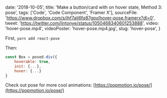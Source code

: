
  date: '2018-10-05',
  title: 'Make a button/card with on hover state, Method 3: pose',
  tags: ['Code', 'Code Component', 'Framer X'],
  sourceFile:
    'https://www.dropbox.com/s/ihf7alj6fq87gpv/hover-pose.framerx?dl=0',
  tweet: 'https://twitter.com/lintonye/status/1050468340601253888',
  video: 'hover-pose.mp4',
  videoPoster: 'hover-pose.mp4.jpg',
  slug: 'hover-pose',
}


First, `yarn add react-pose`

Then:

```jsx
const Box = posed.div({
    hoverable: true,
    init: {...},
    hover: {...}
}
```

Check out pose for more cool animations: [https://popmotion.io/pose/](https://popmotion.io/pose/)
